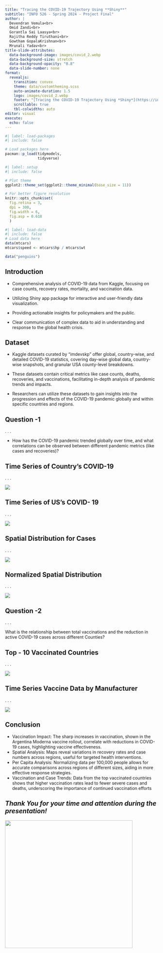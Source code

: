 ```yaml
---
title: "Tracing the COVID-19 Trajectory Using **Shiny**"
subtitle: "INFO 526 - Spring 2024 - Project Final"
author: |
  Devendran Vemula<br>
  Omid Zandi<br>
  Gorantla Sai Laasya<br>
  Rajitha Reddy Tiruthani<br>
  Gowtham GopalaKrishnan<br>
  Mrunali Yadav<br>
title-slide-attributes:
  data-background-image: images/covid_2.webp
  data-background-size: stretch
  data-background-opacity: "0.8"
  data-slide-number: none
format:
  revealjs:
    transition: convex
    theme: data/customtheming.scss
    auto-animate-duration: 1.5
    logo: images/covid_2.webp
    footer: "[Tracing the COVID-19 Trajectory Using *Shiny*](https://info-526-s24.github.io/project-final-GraphGeeks/)"
    scrollable: true
    tbl-colwidths: auto
editor: visual
execute:
  echo: false
---
```



```r
#| label: load-packages
#| include: false

# Load packages here
pacman::p_load(tidymodels,
               tidyverse)

```

```r
#| label: setup
#| include: false

# Plot theme
ggplot2::theme_set(ggplot2::theme_minimal(base_size = 11))

# For better figure resolution
knitr::opts_chunk$set(
  fig.retina = 3, 
  dpi = 300, 
  fig.width = 6, 
  fig.asp = 0.618 
  )
```

```r
#| label: load-data
#| include: false
# Load data here
data(mtcars)
mtcars$speed <- mtcars$hp / mtcars$wt

data("penguins")
```

## Introduction{ .smaller}

-   Comprehensive analysis of COVID-19 data from Kaggle, focusing on case counts, recovery rates, mortality, and vaccination data.

-   Utilizing Shiny app package for interactive and user-friendly data visualization.

-   Providing actionable insights for policymakers and the public.

-   Clear communication of complex data to aid in understanding and response to the global health crisis.

## Dataset{ .smaller}

-   Kaggle datasets curated by "imdevskp" offer global, country-wise, and detailed COVID-19 statistics, covering day-wise global data, country-wise snapshots, and granular USA county-level breakdowns.

-   These datasets contain critical metrics like case counts, deaths, recoveries, and vaccinations, facilitating in-depth analysis of pandemic trends and impacts.

-   Researchers can utilize these datasets to gain insights into the progression and effects of the COVID-19 pandemic globally and within specific countries and regions.

## Question -1

. . .

-   How has the COVID-19 pandemic trended globally over time, and what correlations can be observed between different pandemic metrics (like cases and recoveries)?

## Time Series of Country's COVID-19

. . .

![](images/clipboard-3950227123.png)

## Time Series of US's COVID- 19

. . .

![](images/clipboard-1312047739.png)

## Spatial Distribution for Cases

. . .

![](images/clipboard-1751926279.png)

## Normalized Spatial Distribution

. . .

![](images/clipboard-3291235951.png)

## Question -2

. . .

What is the relationship between total vaccinations and the reduction in active COVID-19 cases across different Counties?

## Top - 10 Vaccinated Countries

. . .

![](images/clipboard-2859841875.png)

## Time Series Vaccine Data by Manufacturer

. . .

![](images/clipboard-1209656722.png)

## **Conclusion**{ .smaller}

- Vaccination Impact: The sharp increases in vaccination, shown in the Argentina Moderna vaccine rollout, correlate with reductions in COVID-19 cases, highlighting vaccine effectiveness.
- Spatial Analysis: Maps reveal variations in recovery rates and case numbers across regions, useful for targeted health interventions.
- Per Capita Analysis: Normalizing data per 100,000 people allows for accurate comparisons across regions of different sizes, aiding in more effective response strategies.
- Vaccination and Case Trends: Data from the top vaccinated countries shows that higher vaccination rates lead to fewer severe cases and deaths, underscoring the importance of continued vaccination efforts

## *Thank You for your time and attention during the presentation!*

![](images/vaccine.gif){fig-align="center" width="420"}
